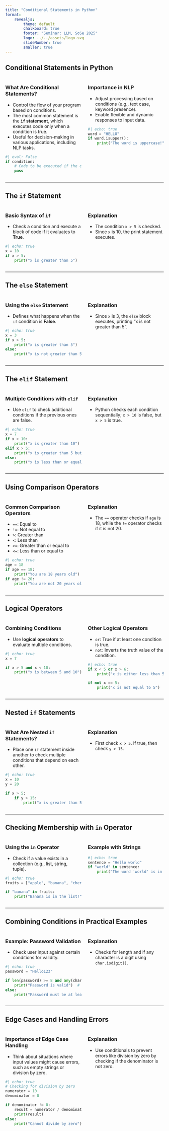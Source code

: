 ```yaml
---
title: "Conditional Statements in Python"
format: 
    revealjs:
        theme: default
        chalkboard: true
        footer: "Seminar: LLM, SoSe 2025"
        logo: ../../assets/logo.svg
        slideNumber: true
        smaller: true
---
```


## Conditional Statements in Python

:::{.columns}
::: {.column width="50%"}
### What Are Conditional Statements?
- Control the flow of your program based on conditions.
- The most common statement is the **`if` statement**, which executes code only when a condition is true.
- Useful for decision-making in various applications, including NLP tasks.

```python
#| eval: False
if condition:
    # Code to be executed if the condition is True
    pass
```
:::
::: {.column width="50%" .fragment}
### Importance in NLP
- Adjust processing based on conditions (e.g., text case, keyword presence).
- Enable flexible and dynamic responses to input data.

```python
#| echo: true
word = "HELLO"
if word.isupper():
    print("The word is uppercase!")  # Output: The word is uppercase!
```
:::
:::

---

## The `if` Statement

:::{.columns}
::: {.column width="50%"}
### Basic Syntax of `if`
- Check a condition and execute a block of code if it evaluates to **True**.

```python
#| echo: true
x = 10
if x > 5:
    print("x is greater than 5")  # Output: x is greater than 5
```
:::
::: {.column width="50%" .fragment}
### Explanation
- The condition `x > 5` is checked.
- Since `x` is 10, the print statement executes.
:::
:::

---

## The `else` Statement

:::{.columns}
::: {.column width="50%"}
### Using the `else` Statement
- Defines what happens when the `if` condition is **False**.

```python
#| echo: true
x = 3
if x > 5:
    print("x is greater than 5")
else:
    print("x is not greater than 5")  # Output: x is not greater than 5
```
:::
::: {.column width="50%" .fragment}
### Explanation
- Since `x` is 3, the `else` block executes, printing "x is not greater than 5".
:::
:::

---

## The `elif` Statement

:::{.columns}
::: {.column width="50%"}
### Multiple Conditions with `elif`
- Use `elif` to check additional conditions if the previous ones are false.

```python
#| echo: true
x = 7
if x > 10:
    print("x is greater than 10")
elif x > 5:
    print("x is greater than 5 but less than or equal to 10")  # Output: x is greater than 5 but less than or equal to 10
else:
    print("x is less than or equal to 5")
```
:::
::: {.column width="50%" .fragment}
### Explanation
- Python checks each condition sequentially; `x > 10` is false, but `x > 5` is true.
:::
:::

---

## Using Comparison Operators

:::{.columns}
::: {.column width="50%"}
### Common Comparison Operators
- `==`: Equal to
- `!=`: Not equal to
- `>`: Greater than
- `<`: Less than
- `>=`: Greater than or equal to
- `<=`: Less than or equal to

```python
#| echo: true
age = 18
if age == 18:
    print("You are 18 years old")  # Output: You are 18 years old
if age != 20:
    print("You are not 20 years old")  # Output: You are not 20 years old
```
:::
::: {.column width="50%" .fragment}
### Explanation
- The `==` operator checks if `age` is 18, while the `!=` operator checks if it is not 20.
:::
:::

---

## Logical Operators

:::{.columns}
::: {.column width="50%"}
### Combining Conditions
- Use **logical operators** to evaluate multiple conditions.

```python
#| echo: true
x = 7

if x > 5 and x < 10:
    print("x is between 5 and 10")  # Output: x is between 5 and 10
```
:::
::: {.column width="50%" .fragment}
### Other Logical Operators
- `or`: True if at least one condition is true.
- `not`: Inverts the truth value of the condition.

```python
#| echo: true
if x < 5 or x > 6:
    print("x is either less than 5 or greater than 6")  # Output: x is either less than 5 or greater than 6

if not x == 5:
    print("x is not equal to 5")  # Output: x is not equal to 5
```
:::
:::

---

## Nested `if` Statements

:::{.columns}
::: {.column width="50%"}
### What Are Nested `if` Statements?
- Place one `if` statement inside another to check multiple conditions that depend on each other.

```python
#| echo: true
x = 10
y = 20

if x > 5:
    if y > 15:
        print("x is greater than 5 and y is greater than 15")  # Output: x is greater than 5 and y is greater than 15
```
:::
::: {.column width="50%" .fragment}
### Explanation
- First check `x > 5`. If true, then check `y > 15`.
:::
:::

---

## Checking Membership with `in` Operator

:::{.columns}
::: {.column width="50%"}
### Using the `in` Operator
- Check if a value exists in a collection (e.g., list, string, tuple).

```python
#| echo: true
fruits = ["apple", "banana", "cherry"]

if "banana" in fruits:
    print("Banana is in the list!")  # Output: Banana is in the list!
```
:::
::: {.column width="50%" .fragment}
### Example with Strings
```python
#| echo: true
sentence = "Hello world"
if "world" in sentence:
    print("The word 'world' is in the sentence.")  # Output: The word 'world' is in the sentence.
```
:::
:::

---

## Combining Conditions in Practical Examples

:::{.columns}
::: {.column width="50%"}
### Example: Password Validation
- Check user input against certain conditions for validity.

```python
#| echo: true
password = "Hello123"

if len(password) >= 8 and any(char.isdigit() for char in password):
    print("Password is valid")  # Output: Password is valid
else:
    print("Password must be at least 8 characters long and contain a number.")
```
:::
::: {.column width="50%" .fragment}
### Explanation
- Checks for length and if any character is a digit using `char.isdigit()`.
:::
:::

---

## Edge Cases and Handling Errors

:::{.columns}
::: {.column width="50%"}
### Importance of Edge Case Handling
- Think about situations where input values might cause errors, such as empty strings or division by zero.

```python
#| echo: true
# Checking for division by zero
numerator = 10
denominator = 0

if denominator != 0:
    result = numerator / denominator
    print(result)
else:
    print("Cannot divide by zero")  # Output: Cannot divide by zero
```
:::
::: {.column width="50%" .fragment}
### Explanation
- Use conditionals to prevent errors like division by zero by checking if the denominator is not zero.
:::
:::
